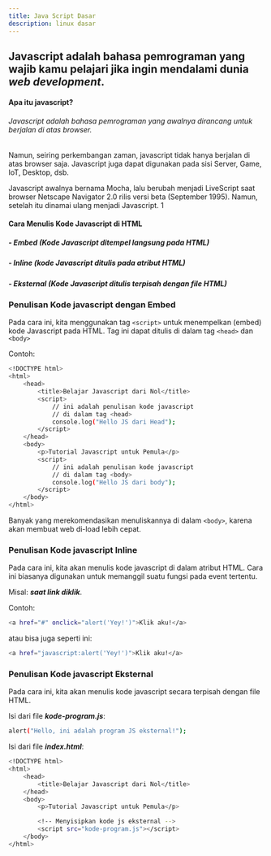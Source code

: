 ```yaml
---
title: Java Script Dasar
description: linux dasar
---
```


## Javascript adalah bahasa pemrograman yang wajib kamu pelajari jika ingin mendalami dunia ***web development***.

#### Apa itu javascript?

###### Javascript adalah bahasa pemrograman yang awalnya dirancang untuk berjalan di atas browser.

Namun, seiring perkembangan zaman, javascript tidak hanya berjalan di atas browser saja. Javascript juga dapat digunakan pada sisi Server, Game, IoT, Desktop, dsb.

Javascript awalnya bernama Mocha, lalu berubah menjadi LiveScript saat browser Netscape Navigator 2.0 rilis versi beta (September 1995). Namun, setelah itu dinamai ulang menjadi Javascript. 1

#### Cara Menulis Kode Javascript di HTML

##### - Embed (Kode Javascript ditempel langsung pada HTML)

##### - Inline (kode Javascript ditulis pada atribut HTML)

##### - Eksternal (Kode Javascript ditulis terpisah dengan file HTML)

### Penulisan Kode javascript dengan Embed

Pada cara ini, kita menggunakan tag ```<script>``` untuk menempelkan (embed) kode Javascript pada HTML. 
Tag ini dapat ditulis di dalam tag ```<head>``` dan ```<body>```

Contoh:

```sh
<!DOCTYPE html>
<html>
    <head>
        <title>Belajar Javascript dari Nol</title>
        <script>
            // ini adalah penulisan kode javascript
            // di dalam tag <head>
            console.log("Hello JS dari Head");
        </script>
    </head>
    <body>
        <p>Tutorial Javascript untuk Pemula</p>
        <script>
            // ini adalah penulisan kode javascript
            // di dalam tag <body>
            console.log("Hello JS dari body");
        </script>
    </body>
</html>
```

Banyak yang merekomendasikan menuliskannya di dalam ```<body>```, karena akan membuat web di-load lebih cepat.

### Penulisan Kode javascript Inline

Pada cara ini, kita akan menulis kode javascript di dalam atribut HTML. 
Cara ini biasanya digunakan untuk memanggil suatu fungsi pada event tertentu.

Misal: ***saat link diklik***.

Contoh:

```sh
<a href="#" onclick="alert('Yey!')">Klik aku!</a>
```

atau bisa juga seperti ini:

```sh
<a href="javascript:alert('Yey!')">Klik aku!</a>
```

### Penulisan Kode javascript Eksternal

Pada cara ini, kita akan menulis kode javascript secara terpisah dengan file HTML.

Isi dari file ***kode-program.js***:

```sh
alert("Hello, ini adalah program JS eksternal!");
```


Isi dari file ***index.html***:

```sh
<!DOCTYPE html>
<html>
    <head>
        <title>Belajar Javascript dari Nol</title>
    </head>
    <body>
        <p>Tutorial Javascript untuk Pemula</p>

        <!-- Menyisipkan kode js eksternal -->
        <script src="kode-program.js"></script>
    </body>
</html>
```
